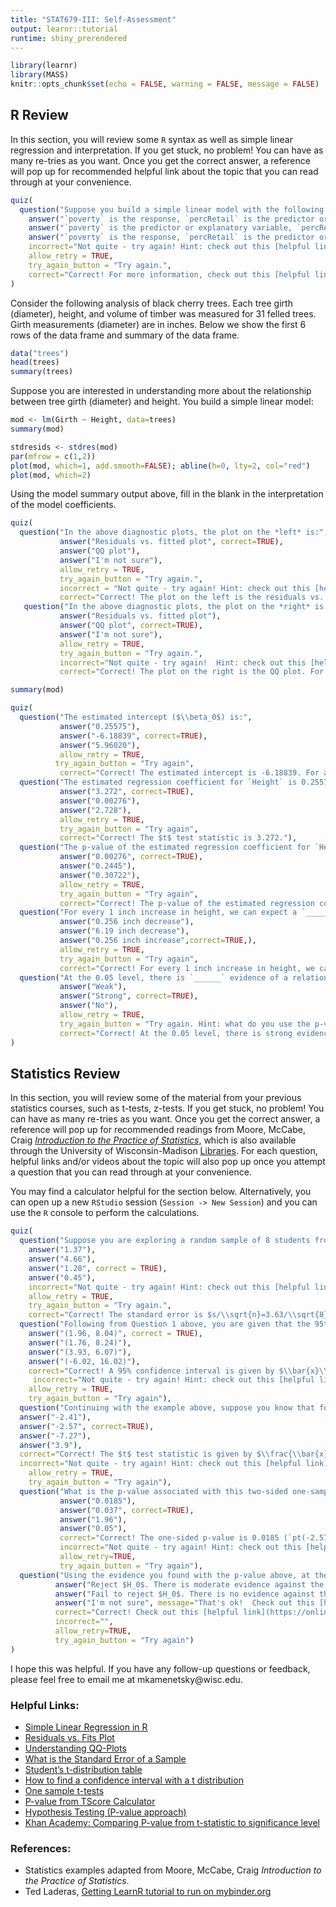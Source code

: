 ```yaml
---
title: "STAT679-III: Self-Assessment"
output: learnr::tutorial
runtime: shiny_prerendered
---
```


```r
library(learnr)
library(MASS)
knitr::opts_chunk$set(echo = FALSE, warning = FALSE, message = FALSE)
```


## R Review


In this section, you will review some `R` syntax as well as simple linear regression and interpretation. If you get stuck, no problem! You can have as many re-tries as you want. Once you get the correct answer, a reference will pop up for recommended helpful link about the topic that you can read through at your convenience.


```r
quiz(
  question("Suppose you build a simple linear model with the following code: ```mod <- lm(poverty ~ percRetail, data=mydata)```. In this example, which of the following relationships are correct:",
    answer("`poverty` is the response, `percRetail` is the predictor or explanatory variable, `mydata` is the data frame.", correct=TRUE),
    answer("`poverty` is the predictor or explanatory variable, `percRetail` is the response, `mydata` is the data frame."),
    answer("`poverty` is the response, `percRetail` is the predictor or explanatory variable, I don't know what `mydata` is."),
    incorrect="Not quite - try again! Hint: check out this [helpful link](http://www.sthda.com/english/articles/40-regression-analysis/167-simple-linear-regression-in-r/)",
    allow_retry = TRUE,
    try_again_button = "Try again.",
    correct="Correct! For more information, check out this [helpful link](http://www.sthda.com/english/articles/40-regression-analysis/167-simple-linear-regression-in-r/).")
)

```

Consider the following analysis of black cherry trees. Each tree girth (diameter), height, and volume of timber was measured for 31 felled trees. Girth measurements (diameter) are in inches. Below we show the first 6 rows of the data frame and summary of the data frame.

```r
data("trees")
head(trees)
summary(trees)
```

Suppose you are interested in understanding more about the relationship between tree girth (diameter) and height. You build a simple linear model:

```r
mod <- lm(Girth ~ Height, data=trees)
summary(mod)

stdresids <- stdres(mod)
par(mfrow = c(1,2))
plot(mod, which=1, add.smooth=FALSE); abline(h=0, lty=2, col="red")
plot(mod, which=2)
```

Using the model summary output above, fill in the blank in the interpretation of the model coefficients.

```r
quiz(
  question("In the above diagnostic plots, the plot on the *left* is:",
           answer("Residuals vs. fitted plot", correct=TRUE),
           answer("QQ plot"),
           answer("I'm not sure"),
           allow_retry = TRUE,
           try_again_button = "Try again.",
           incorrect = "Not quite - try again! Hint: check out this [helpful link](https://online.stat.psu.edu/stat462/node/117/)",
           correct="Correct! The plot on the left is the residuals vs. fitted diagnostic plot. For more information, check out this [helpful link](https://online.stat.psu.edu/stat462/node/117/)."),
   question("In the above diagnostic plots, the plot on the *right* is:",
           answer("Residuals vs. fitted plot"),
           answer("QQ plot", correct=TRUE),
           answer("I'm not sure"),
           allow_retry = TRUE,
           try_again_button = "Try again.",
           incorrect="Not quite - try again!  Hint: check out this [helpful link](https://data.library.virginia.edu/understanding-q-q-plots/)",
           correct="Correct! The plot on the right is the QQ plot. For more information, check out this [helpful link](https://data.library.virginia.edu/understanding-q-q-plots/)."))
```

```r
summary(mod)
```

```r
quiz(
  question("The estimated intercept ($\\beta_0$) is:",
           answer("0.25575"),
           answer("-6.18839", correct=TRUE),
           answer("5.96020"),
           allow_retry = TRUE,
          try_again_button = "Try again",
           correct="Correct! The estimated intercept is -6.18839. For a tree with zero height, the estimated girth is -6.18839 inches."),
  question("The estimated regression coefficient for `Height` is 0.25575 with a standard error of 0.07816. The $t$ test-statistic is:",
           answer("3.272", correct=TRUE),
           answer("0.00276"),
           answer("2.728"),
           allow_retry = TRUE,
           try_again_button = "Try again",
           correct="Correct! The $t$ test statistic is 3.272."),
  question("The p-value of the estimated regression coefficient for `Height` is:",
           answer("0.00276", correct=TRUE),
           answer("0.2445"),
           answer("0.30722"),
           allow_retry = TRUE,
           try_again_button = "Try again",
           correct="Correct! The p-value of the estimated regression coefficient for height is 0.00276."),
  question("For every 1 inch increase in height, we can expect a `_______` in tree girth.",
           answer("0.256 inch decrease"),
           answer("6.19 inch decrease"),
           answer("0.256 inch increase",correct=TRUE,), 
           allow_retry = TRUE,
           try_again_button = "Try again",
           correct="Correct! For every 1 inch increase in height, we can expect a 0.256 inch increase in tree girth."),
  question("At the 0.05 level, there is `______` evidence of a relationship between tree height and girth.",
           answer("Weak"),
           answer("Strong", correct=TRUE),
           answer("No"),
           allow_retry = TRUE,
           try_again_button = "Try again. Hint: what do you use the p-value for?",
           correct="Correct! At the 0.05 level, there is strong evidence of a relationship between tree height and girth. ")
)

```


## Statistics Review


In this section, you will review some of the material from your previous statistics courses, such as t-tests, z-tests. If you get stuck, no problem! You can have as many re-tries as you want. Once you get the correct answer, a reference will pop up for recommended readings from Moore, McCabe, Craig [*Introduction to the Practice of Statistics*](https://www.amazon.com/Introduction-Practice-Statistics-Student-CD/dp/1429216220/ref=sr_1_3?dchild=1&keywords=Moore%2C+McCabe%2C+Craig+*Introduction+to+the+Practice+of+Statistics*&qid=1612931726&s=books&sr=1-3), which is also available through the University of Wisconsin-Madison [Libraries](https://search.library.wisc.edu/catalog/9910078636102121). For each question, helpful links and/or videos about the topic will also pop up once you attempt a question that you can read through at your convenience.


You may find a calculator helpful for the section below. Alternatively, you can open up a new `RStudio` session (`Session -> New Session`) and you can use the `R` console to perform the calculations.



```r



quiz(
  question("Suppose you are exploring a random sample of 8 students from the UW-Madison campus and you are interested in learning about the average number of hours they spend listening to music. The sample mean ($\\bar{x})$) is 5, the standard deviation ($s$) is 3.63, and the sample size ($n$) is 8. Calculate the standard error.",
    answer("1.37"),
    answer("4.66"),
    answer("1.28", correct = TRUE),
    answer("0.45"),
    incorrect="Not quite - try again! Hint: check out this [helpful link](https://www.statisticshowto.com/probability-and-statistics/statistics-definitions/what-is-the-standard-error-of-a-sample/)",
    allow_retry = TRUE,
    try_again_button = "Try again.",
    correct="Correct! The standard error is $s/\\sqrt{n}=3.63/\\sqrt{8}=1.28$. For more information, please refer to Moore, McCabe, and Craig Chapter 7.1 or check out this [helpful link](https://www.statisticshowto.com/probability-and-statistics/statistics-definitions/what-is-the-standard-error-of-a-sample/)"),
  question("Following from Question 1 above, you are given that the 95th percentile (or 0.975) quantile of the $t$ distribution with 7 degrees of freedom is 2.365 (you can find this manually using this [t-distribution table](http://statcalculators.com/students-t-distribution-table/) or try using `R`: `qt(0.975, df=7)`). Calculate a 95% confidence interval for $\\bar{x}$.",
    answer("(1.96, 8.04)", correct = TRUE),
    answer("(1.76, 8.24)"),
    answer("(3.93, 6.07)"),
    answer("(-6.02, 16.02)"),
    correct="Correct! A 95% confidence interval is given by $\\bar{x}\\pm t^* \\frac{s}{\\sqrt{n}} = 5 \\pm 2.365 \\frac{3.63}{\\sqrt{8}}$. For more information, please refer to Moore, McCabe, and Craig Chapter 7.1 or check out this [helpful link](https://www.youtube.com/watch?v=gDcMG4QK-m4&feature=youtu.be)",
     incorrect="Not quite - try again! Hint: check out this [helpful link](https://www.youtube.com/watch?v=gDcMG4QK-m4&feature=youtu.be)",
    allow_retry = TRUE,
    try_again_button = "Try again"),
  question("Continuing with the example above, suppose you know that for the U.S. population, the average number of hours someone spends listening to music per day is 8.3 hours. You would like to test the hypothesis that $$H_0: \\mu = 8.3$$ vs. $$H_A: \\mu \\neq 8.3$$ Recall that from Question 1, $\\bar{x}=5$, $s=3.63$, $n=8$. Use the t-distribution to calculate the $t$ test statistics.",
  answer("-2.41"),
  answer("-2.57", correct=TRUE),
  answer("-7.27"),
  answer("3.9"),
  correct="Correct! The $t$ test statistic is given by $\\frac{\\bar{x} - \\mu_0}{s/\\sqrt{n}} = \\frac{5 - 8.3}{3.63/\\sqrt{8}} = -2.57$.  For more information, please refer to Moore, McCabe, and Craig Ch.7 or check out this [helpful link](https://www.statisticshowto.com/one-sample-t-test/)",
  incorrect="Not quite - try again! Hint: check out this [helpful link](https://www.statisticshowto.com/one-sample-t-test/)",
    allow_retry = TRUE,
    try_again_button = "Try again"),
  question("What is the p-value associated with this two-sided one-sample t-test? Hint: use the `pt()` function in `R`.",
           answer("0.0185"),
           answer("0.037", correct=TRUE),
           answer("1.96"),
           answer("0.05"),
           correct="Correct! The one-sided p-value is 0.0185 (`pt(-2.57, 7)`). However, because this is a two-sided test, we must multiply that by 2 to get 0.037 (`pt(-2.57, 7)*2`). Check out this [helpful link](https://www.socscistatistics.com/pvalues/tdistribution.aspx)",
           incorrect="Not quite - try again! Hint: check out this [helpful link](https://www.socscistatistics.com/pvalues/tdistribution.aspx).",
           allow_retry=TRUE,
           try_again_button = "Try again"),
  question("Using the evidence you found with the p-value above, at the $\\alpha = 0.05$ level, do you reject or fail to reject the null hypothesis?",
          answer("Reject $H_0$. There is moderate evidence against the null hypothesis.", correct=TRUE),
          answer("Fail to reject $H_0$. There is no evidence against the null hypothesis.", message="Not quite - try again!  Check out this [helpful link](https://online.stat.psu.edu/statprogram/reviews/statistical-concepts/hypothesis-testing/p-value-approach) or this [helpful video](https://www.khanacademy.org/math/ap-statistics/tests-significance-ap/one-sample-t-test-mean/v/comparing-p-value-from-t-statistic-to-significance-level)"),
          answer("I'm not sure", message="That's ok!  Check out this [helpful link](https://online.stat.psu.edu/statprogram/reviews/statistical-concepts/hypothesis-testing/p-value-approach) or this [helpful video](https://www.khanacademy.org/math/ap-statistics/tests-significance-ap/one-sample-t-test-mean/v/comparing-p-value-from-t-statistic-to-significance-level)"),
          correct="Correct! Check out this [helpful link](https://online.stat.psu.edu/statprogram/reviews/statistical-concepts/hypothesis-testing/p-value-approach) or this [helpful video](https://www.khanacademy.org/math/ap-statistics/tests-significance-ap/one-sample-t-test-mean/v/comparing-p-value-from-t-statistic-to-significance-level)",
          incorrect="",
          allow_retry=TRUE,
          try_again_button = "Try again")
)

```



I hope this was helpful. If you have any follow-up questions or feedback, please feel free to email me at mkamenetsky@wisc.edu.


### Helpful Links:

- [Simple Linear Regression in R](http://www.sthda.com/english/articles/40-regression-analysis/167-simple-linear-regression-in-r/)
- [Residuals vs. Fits Plot](https://online.stat.psu.edu/stat462/node/117/)
- [Understanding QQ-Plots](https://data.library.virginia.edu/understanding-q-q-plots/)
- [What is the Standard Error of a Sample](https://www.statisticshowto.com/probability-and-statistics/statistics-definitions/what-is-the-standard-error-of-a-sample/)
- [Student's t-distribution table](http://statcalculators.com/students-t-distribution-table/)
- [How to find a confidence interval with a t distribution](https://www.youtube.com/watch?v=gDcMG4QK-m4&feature=youtu.be)
- [One sample t-tests](https://www.statisticshowto.com/one-sample-t-test/)
- [P-value from TScore Calculator](https://www.socscistatistics.com/pvalues/tdistribution.aspx)
- [Hypothesis Testing (P-value approach)](https://online.stat.psu.edu/statprogram/reviews/statistical-concepts/hypothesis-testing/p-value-approach)
- [Khan Academy: Comparing P-value from t-statistic to significance level](https://www.khanacademy.org/math/ap-statistics/tests-significance-ap/one-sample-t-test-mean/v/comparing-p-value-from-t-statistic-to-significance-level)

### References:

- Statistics examples adapted from Moore, McCabe, Craig *Introduction to the Practice of Statistics*.
- Ted Laderas, [Getting LearnR tutorial to run on mybinder.org](http://laderast.github.io/2020/09/15/getting-learnr-tutorials-to-run-on-mybinder-org/)


